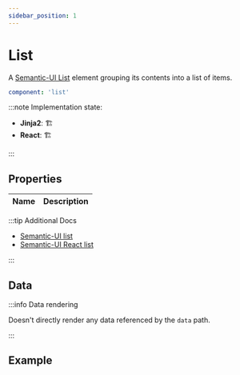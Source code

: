 ```yaml
---
sidebar_position: 1
---
```



# List

A [Semantic-UI List](https://semantic-ui.com/elements/list.html#/definition) element
grouping its contents into a list of items.

```yaml
component: 'list'
```

:::note Implementation state:

- **Jinja2**: 🏗
- **React**: 🏗

:::

## Properties

<!-- TODO: describe any properties accepted by an element -->

| Name | Description |
| ---- | ----------- |


:::tip Additional Docs

- [Semantic-UI list](https://semantic-ui.com/elements/list.html#/definition)
- [Semantic-UI React list](https://react.semantic-ui.com/elements/list/)

:::

## Data

<!-- TODO: does element render any data given by `data` path? -->

:::info Data rendering

Doesn't directly render any data referenced by the `data` path.

:::

## Example

<!-- TODO: insert example usages of an element -->
<!--
<ExampleTabs
  layout={[
    {
      component: 'list',
    },
  ]}
/> -->
